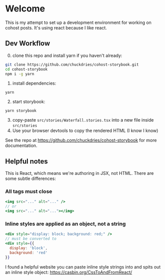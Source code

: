 
<Meta title="Welcome/Introduction" />

# Welcome

This is my attempt to set up a development environment for working on cohost posts. It's using react because I like react.

## Dev Workflow

0. clone this repo and install yarn if you haven't already:

```sh
git clone https://github.com/chuckdries/cohost-storybook.git
cd cohost-storybook
npm i -g yarn
```

1. install dependencies:

```
yarn
```

2. start storybook:

```
yarn storybook
```

3. copy-paste `src/stories/Waterfall.stories.tsx` into a new file inside `src/stories`
4. Use your browser devtools to copy the rendered HTML (I know I know)

See the repo at https://github.com/chuckdries/cohost-storybook for more documentation.

## Helpful notes

This is React, which means we're authoring in JSX, not HTML. There are some subtle differences:

### All tags must close

```jsx
<img src="..." alt="..." />
// or
<img src="..." alt="..."></img>
```
### Inline styles are applied as an object, not a string
```jsx
<div style="display: block; background: red;" />
// must be converted to
<div style={{
  display: 'block',
  background: 'red'
}}
```
I found a helpful website you can paste inline style strings into and spits out an inline style object: https://casbin.org/CssToAndFromReact/